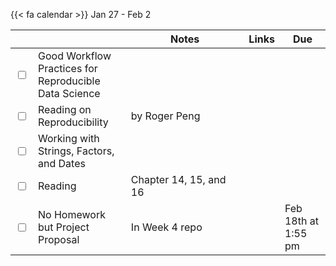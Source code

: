 {{< fa calendar >}} Jan 27 - Feb 2



<table class="table-striped text-left table-bordered" align = "center">

  <thead>
    <th style="width:  3%"></th>
    <th style="width:  30%"></th>
    <th style="width:  40%">Notes</th>
    <th style="width:  8%">Links</th>
    <th style="width:  15%">Due</th>
  </thead>

  <tr>
    <td><input type="checkbox" /></td>
    <td>Good Workflow Practices for Reproducible Data Science &nbsp; &nbsp; </td>
    <td></td>
    <td><a href="https://stats6-wi25.github.io/slides/week04/4a-reproducible-workflow.html" target ="_blank"> <i class="fas fa-laptop" aria-hidden="true"
            title="External Link to Slides" target = "_blank"></i></a>
      </td>
    <td></td>
  </tr>
  <tr>
    <td><input type="checkbox" /></td>
    <td> Reading on Reproducibility </td>
    <td>by Roger Peng</td>
    <td><a href="https://academic.oup.com/jrssig/article/12/3/30/7029086" target ="_blank"> <i class="fas fa-book" aria-hidden="true"
            title="External Link to the Book" target = "_blank"></i></a></td>
    <td></td>
  </tr>

  

  
  <tr>
    <td><input type="checkbox" /></td>
    <td> Working with Strings, Factors, and Dates &nbsp; &nbsp; </td>
    <td> </td>
    <td><a href="https://stats6-wi25.github.io/slides/week04/4b-strings-factors-dates.html" target ="_blank"> <i class="fas fa-laptop" aria-hidden="true"
            title="External Link to Slides" target = "_blank"></i></a> </td>
    <td></td>
  </tr>
  
  <tr>
    <td><input type="checkbox" /></td>
    <td> Reading </td>
    <td>Chapter 14, 15, and 16</td>
    <td><a href="https://r4ds.had.co.nz/" target ="_blank"> <i class="fas fa-book" aria-hidden="true"
            title="External Link to the Book" target = "_blank"></i></a></td>
    <td></td>
  </tr>
   
  <tr>
    <td><input type="checkbox" /></td>
    <td> No Homework but Project Proposal &nbsp; &nbsp; </td>
    <td>In Week 4 repo</td>
    <td><a href="https://github.com/stats6-wi25" target ="_blank"> <i class="fa-brands fa-github" aria-hidden="true"
            title="External Link to GitHub" target = "_blank"></i></a></td>
    <td>Feb 18th at 1:55 pm</td>
  </tr>     
</table>
